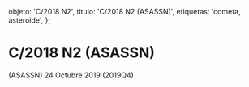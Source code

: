 
  objeto: 'C/2018 N2',
  titulo: 'C/2018 N2 (ASASSN)',
  etiquetas: 'cometa, asteroide',
};

# C/2018 N2 (ASASSN)

<Imagen
  src="registro/c2018-n2_20191024_1_2018n2_20191124_i88.jpg"
  fecha="20191024"
/>

 (ASASSN) 24 Octubre 2019
(2019Q4)